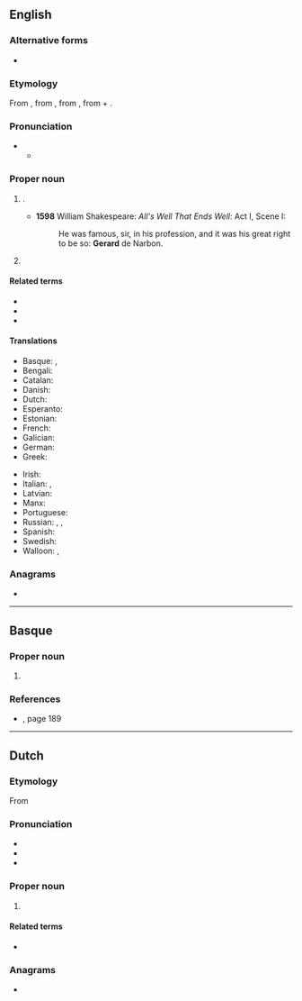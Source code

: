 {{also|Gérard}}
==English==

===Alternative forms===
* {{alter|en|Gerrard}}

===Etymology===
From {{inh|en|enm|Gerard}}, from {{der|en|fro|Gerart}}, from {{der|en|frk|*Gaiʀahard}}, from {{m|gmw-pro|*aiʀ|t=spear}} + {{m|gmw-pro|*hard(ī)|t=hard, brave}}.

===Pronunciation===
* {{IPA|en|/ˈd͡ʒɛɹɑː(ɹ)d/}}
** {{audio|en|LL-Q1860 (eng)-Vealhurl-Gerard.wav|Audio (UK)}}

===Proper noun===
{{en-proper noun}}

# {{given name|en|male|from=Germanic languages}}.
#* '''1598''' William Shakespeare: ''All's Well That Ends Well'': Act I, Scene I:
#*: He was famous, sir, in his profession, and it was his great right to be so: '''Gerard''' de Narbon.
# {{surname|en|patronymic}}

====Related terms====
* {{l|en|Garrett}}
* {{l|en|Gerry}}
* {{l|en|Jerry}}

====Translations====
{{trans-top|male given name}}
* Basque: {{t|eu|Gerard}}, {{t|eu|Gerardo}}
* Bengali: {{t|bn|জেরার্ড}}
* Catalan: {{t+|ca|Gerard|m}}
* Danish: {{t|da|Gerhard}}
* Dutch: {{t+|nl|Gerard|m}}
* Esperanto: {{t|eo|Gerardo}}
* Estonian: {{t|et|Kert}}
* French: {{t+|fr|Gérard}}
* Galician: {{t+|gl|Xerardo|m}}
* German: {{t+|de|Gerhard}}
* Greek: {{t+|el|Γεράρδος}}
{{trans-mid}}
* Irish: {{t|ga|Gearóid|m}}
* Italian: {{t+|it|Gerardo|m}}, {{t|it|Gherardo|m}}
* Latvian: {{t|lv|Ģirts|m}}
* Manx: {{t|gv|Gerrard|m}}
* Portuguese: {{t|pt|Gerardo|m}}
* Russian: {{t+|ru|Жера́р|m}}, {{t+|ru|Ге́рхард|m}}, {{t|ru|Дже́ра́рд|m}}
* Spanish: {{t+|es|Gerardo|m}}
* Swedish: {{t+|sv|Gerhard}}
* Walloon: {{t+|wa|Djuråd}}, {{t+|wa|Djeråd}}
{{trans-bottom}}

===Anagrams===
* {{anagrams|en|a=adegrr|Drager|Grader|grader|red rag|redrag|regard}}

----

==Basque==

===Proper noun===
{{eu-proper noun}}

# {{given name|eu|male}}

===References===
* {{R:Izendegia1999}}, page 189

----

==Dutch==

===Etymology===
From {{inh|nl|gmw-pro|*Gaiʀahard}}

===Pronunciation===
* {{IPA|nl|/ˈɣeː.rɑrt/}}
* {{audio|nl|Nl-Gerard.ogg|Audio}}
* {{hyphenation|nl|Ge|rard}}

===Proper noun===
{{nl-proper noun|m}}

# {{given name|nl|male}}

====Related terms====
* {{l|nl|Geerd}}

===Anagrams===
* {{l|nl|drager}}